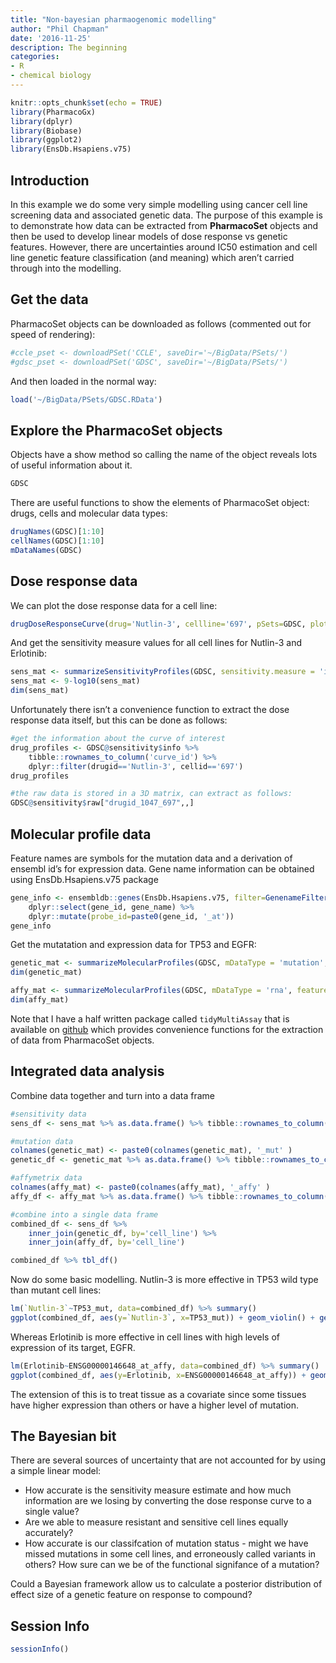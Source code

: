 ```yaml
---
title: "Non-bayesian pharmaogenomic modelling"
author: "Phil Chapman"
date: '2016-11-25'
description: The beginning
categories:
- R
- chemical biology
---
```


```r
knitr::opts_chunk$set(echo = TRUE)
library(PharmacoGx)
library(dplyr)
library(Biobase)
library(ggplot2)
library(EnsDb.Hsapiens.v75)
```

## Introduction

In this example we do some very simple modelling using cancer cell line screening data and associated genetic data.  The purpose of this example is to demonstrate how data can be extracted from **PharmacoSet** objects and then be used to develop linear models of dose response vs genetic features.  However, there are uncertainties around IC50 estimation and cell line genetic feature classification (and meaning) which aren't carried through into the modelling.

## Get the data

PharmacoSet objects can be downloaded as follows (commented out for speed of rendering):

```r
#ccle_pset <- downloadPSet('CCLE', saveDir='~/BigData/PSets/')
#gdsc_pset <- downloadPSet('GDSC', saveDir='~/BigData/PSets/')
```

And then loaded in the normal way:
```r
load('~/BigData/PSets/GDSC.RData')

```

## Explore the PharmacoSet objects

Objects have a show method so calling the name of the object reveals lots of useful information about it.
```r
GDSC
```

There are useful functions to show the elements of PharmacoSet object: drugs, cells and molecular data types:
```r
drugNames(GDSC)[1:10] 
cellNames(GDSC)[1:10]
mDataNames(GDSC)
```


## Dose response data
We can plot the dose response data for a cell line:
```r
drugDoseResponseCurve(drug='Nutlin-3', cellline='697', pSets=GDSC, plot.type='Both')
```

And get the sensitivity measure values for all cell lines for Nutlin-3 and Erlotinib:
```r
sens_mat <- summarizeSensitivityProfiles(GDSC, sensitivity.measure = 'ic50_published', drugs = c('Nutlin-3', 'Erlotinib'), verbose = FALSE) %>% t()
sens_mat <- 9-log10(sens_mat)
dim(sens_mat)
```

Unfortunately there isn't a convenience function to extract the dose response data itself, but this can be done as follows:

```r
#get the information about the curve of interest
drug_profiles <- GDSC@sensitivity$info %>% 
    tibble::rownames_to_column('curve_id') %>%
    dplyr::filter(drugid=='Nutlin-3', cellid=='697')
drug_profiles

#the raw data is stored in a 3D matrix, can extract as follows:
GDSC@sensitivity$raw["drugid_1047_697",,]

```

## Molecular profile data

Feature names are symbols for the mutation data and a derivation of ensembl id's for expression data.  Gene name information can be obtained using EnsDb.Hsapiens.v75 package
```r
gene_info <- ensembldb::genes(EnsDb.Hsapiens.v75, filter=GenenameFilter(c('TP53', 'EGFR')), return.type='data.frame') %>%
    dplyr::select(gene_id, gene_name) %>%
    dplyr::mutate(probe_id=paste0(gene_id, '_at'))
gene_info
```

Get the mutatation and expression data for TP53 and EGFR:
```r
genetic_mat <- summarizeMolecularProfiles(GDSC, mDataType = 'mutation', features = gene_info$gene_name, summary.stat='and', verbose=FALSE) %>% exprs() %>% t()
dim(genetic_mat)

affy_mat <- summarizeMolecularProfiles(GDSC, mDataType = 'rna', features = gene_info$probe_id, summary.stat='first', verbose=FALSE) %>% exprs() %>% t()
dim(affy_mat)

```

Note that I have a half written package called `tidyMultiAssay` that is available on [github](http://www.github.com/chapmandu2/tidyMultiAssay) which provides convenience functions for the extraction of data from PharmacoSet objects.

## Integrated data analysis

Combine data together and turn into a data frame
```r
#sensitivity data 
sens_df <- sens_mat %>% as.data.frame() %>% tibble::rownames_to_column('cell_line')

#mutation data
colnames(genetic_mat) <- paste0(colnames(genetic_mat), '_mut' )
genetic_df <- genetic_mat %>% as.data.frame() %>% tibble::rownames_to_column('cell_line')

#affymetrix data
colnames(affy_mat) <- paste0(colnames(affy_mat), '_affy' )
affy_df <- affy_mat %>% as.data.frame() %>% tibble::rownames_to_column('cell_line')

#combine into a single data frame
combined_df <- sens_df %>% 
    inner_join(genetic_df, by='cell_line') %>% 
    inner_join(affy_df, by='cell_line')

combined_df %>% tbl_df()

```


Now do some basic modelling.  Nutlin-3 is more effective in TP53 wild type than mutant cell lines:
```r
lm(`Nutlin-3`~TP53_mut, data=combined_df) %>% summary()
ggplot(combined_df, aes(y=`Nutlin-3`, x=TP53_mut)) + geom_violin() + geom_point()
```

Whereas Erlotinib is more effective in cell lines with high levels of expression of its target, EGFR.
```r
lm(Erlotinib~ENSG00000146648_at_affy, data=combined_df) %>% summary()
ggplot(combined_df, aes(y=Erlotinib, x=ENSG00000146648_at_affy)) + geom_point() + geom_smooth(method='lm')

```

The extension of this is to treat tissue as a covariate since some tissues have higher expression than others or have a higher level of mutation.

## The Bayesian bit
There are several sources of uncertainty that are not accounted for by using a simple linear model:

- How accurate is the sensitivity measure estimate and how much information are we losing by converting the dose response curve to a single value?  
- Are we able to measure resistant and sensitive cell lines equally accurately?
- How accurate is our classifcation of mutation status - might we have missed mutations in some cell lines, and erroneously called variants in others?  How sure can we be of the functional signifance of a mutation?

Could a Bayesian framework allow us to calculate a posterior distribution of effect size of a genetic feature on response to compound?

## Session Info
```r
sessionInfo()
```

